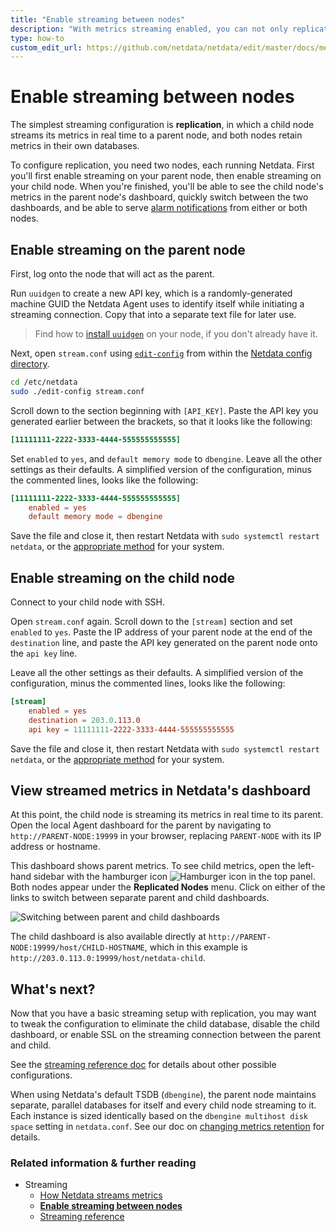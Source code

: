 ```yaml
---
title: "Enable streaming between nodes"
description: "With metrics streaming enabled, you can not only replicate metrics data into a second database, but also view dashboards and trigger alarm notifications for multiple nodes in parallel."
type: how-to
custom_edit_url: https://github.com/netdata/netdata/edit/master/docs/metrics-storage-management/enable-streaming.mdx
---
```


# Enable streaming between nodes

The simplest streaming configuration is **replication**, in which a child node streams its metrics in real time to a
parent node, and both nodes retain metrics in their own databases.

To configure replication, you need two nodes, each running Netdata. First you'll first enable streaming on your parent
node, then enable streaming on your child node. When you're finished, you'll be able to see the child node's metrics in
the parent node's dashboard, quickly switch between the two dashboards, and be able to serve [alarm
notifications](/docs/monitor/enable-notifications.md) from either or both nodes.

## Enable streaming on the parent node

First, log onto the node that will act as the parent.

Run `uuidgen` to create a new API key, which is a randomly-generated machine GUID the Netdata Agent uses to identify
itself while initiating a streaming connection. Copy that into a separate text file for later use.

> Find how to [install `uuidgen`](https://command-not-found.com/uuidgen) on your node, if you don't already have it.

Next, open `stream.conf` using [`edit-config`](/docs/configure/nodes.md#use-edit-config-to-edit-configuration-files)
from within the [Netdata config directory](/docs/configure/nodes.md#the-netdata-config-directory).

```bash
cd /etc/netdata
sudo ./edit-config stream.conf
```

Scroll down to the section beginning with `[API_KEY]`. Paste the API key you generated earlier between the brackets, so
that it looks like the following:

```conf
[11111111-2222-3333-4444-555555555555]
```

Set `enabled` to `yes`, and `default memory mode` to `dbengine`. Leave all the other settings as their defaults. A
simplified version of the configuration, minus the commented lines, looks like the following:

```conf
[11111111-2222-3333-4444-555555555555]
    enabled = yes
    default memory mode = dbengine
```

Save the file and close it, then restart Netdata with `sudo systemctl restart netdata`, or the [appropriate
method](/docs/configure/start-stop-restart.md) for your system.

## Enable streaming on the child node

Connect to your child node with SSH.

Open `stream.conf` again. Scroll down to the `[stream]` section and set `enabled` to `yes`. Paste the IP address of your
parent node at the end of the `destination` line, and paste the API key generated on the parent node onto the `api key`
line.

Leave all the other settings as their defaults. A simplified version of the configuration, minus the commented lines,
looks like the following:

```conf
[stream]
    enabled = yes 
    destination = 203.0.113.0
    api key = 11111111-2222-3333-4444-555555555555
```

Save the file and close it, then restart Netdata with `sudo systemctl restart netdata`, or the [appropriate
method](/docs/configure/start-stop-restart.md) for your system.

## View streamed metrics in Netdata's dashboard

At this point, the child node is streaming its metrics in real time to its parent. Open the local Agent dashboard for
the parent by navigating to `http://PARENT-NODE:19999` in your browser, replacing `PARENT-NODE` with its IP address or
hostname.

This dashboard shows parent metrics. To see child metrics, open the left-hand sidebar with the hamburger icon
![Hamburger icon](https://raw.githubusercontent.com/netdata/netdata-ui/master/src/components/icon/assets/hamburger.svg)
in the top panel. Both nodes appear under the **Replicated Nodes** menu. Click on either of the links to switch between
separate parent and child dashboards.

![Switching between parent and child
dashboards](https://user-images.githubusercontent.com/1153921/110043346-761ec000-7d04-11eb-8e58-77670ba39161.gif)

The child dashboard is also available directly at `http://PARENT-NODE:19999/host/CHILD-HOSTNAME`, which in this example
is `http://203.0.113.0:19999/host/netdata-child`.

## What's next?

Now that you have a basic streaming setup with replication, you may want to tweak the configuration to eliminate the
child database, disable the child dashboard, or enable SSL on the streaming connection between the parent and child.

See the [streaming reference doc](/streaming/README.md#supported-streaming-configurations) for details about other
possible configurations.

When using Netdata's default TSDB (`dbengine`), the parent node maintains separate, parallel databases for itself and
every child node streaming to it. Each instance is sized identically based on the `dbengine multihost disk space`
setting in `netdata.conf`. See our doc on [changing metrics retention](/docs/store/change-metrics-strorage.md) for
details.

### Related information & further reading

- Streaming
  - [How Netdata streams metrics](/docs/metrics-storage-management/how-streaming-works.mdx)
  - **[Enable streaming between nodes](/docs/metrics-storage-management/enable-streaming.mdx)**
  - [Streaming reference](/docs/metrics-storage-management/reference-streaming.mdx)